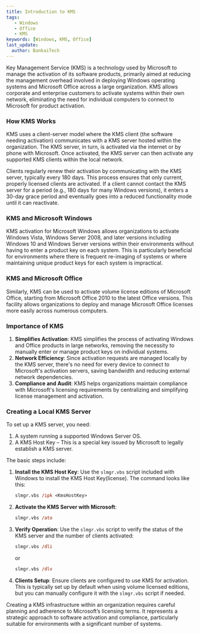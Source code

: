 ```yaml
---
title: Introduction to KMS
tags:
   - Windows
   - Office
   - KMS
keywords: [Windows, KMS, Office]
last_update:
  author: BankaiTech
---
```



Key Management Service (KMS) is a technology used by Microsoft to manage the activation of its software products, primarily aimed at reducing the management overhead involved in deploying Windows operating systems and Microsoft Office across a large organization. KMS allows corporate and enterprise customers to activate systems within their own network, eliminating the need for individual computers to connect to Microsoft for product activation.

### How KMS Works

KMS uses a client-server model where the KMS client (the software needing activation) communicates with a KMS server hosted within the organization. The KMS server, in turn, is activated via the internet or by phone with Microsoft. Once activated, the KMS server can then activate any supported KMS clients within the local network.

Clients regularly renew their activation by communicating with the KMS server, typically every 180 days. This process ensures that only current, properly licensed clients are activated. If a client cannot contact the KMS server for a period (e.g., 180 days for many Windows versions), it enters a 30-day grace period and eventually goes into a reduced functionality mode until it can reactivate.

### KMS and Microsoft Windows

KMS activation for Microsoft Windows allows organizations to activate Windows Vista, Windows Server 2008, and later versions including Windows 10 and Windows Server versions within their environments without having to enter a product key on each system. This is particularly beneficial for environments where there is frequent re-imaging of systems or where maintaining unique product keys for each system is impractical.

### KMS and Microsoft Office

Similarly, KMS can be used to activate volume license editions of Microsoft Office, starting from Microsoft Office 2010 to the latest Office versions. This facility allows organizations to deploy and manage Microsoft Office licenses more easily across numerous computers.

### Importance of KMS

1. **Simplifies Activation**: KMS simplifies the process of activating Windows and Office products in large networks, removing the necessity to manually enter or manage product keys on individual systems.
2. **Network Efficiency**: Since activation requests are managed locally by the KMS server, there's no need for every device to connect to Microsoft's activation servers, saving bandwidth and reducing external network dependencies.
3. **Compliance and Audit**: KMS helps organizations maintain compliance with Microsoft's licensing requirements by centralizing and simplifying license management and activation.

### Creating a Local KMS Server

To set up a KMS server, you need:
1. A system running a supported Windows Server OS.
2. A KMS Host Key – This is a special key issued by Microsoft to legally establish a KMS server.

The basic steps include:

1. **Install the KMS Host Key**: Use the `slmgr.vbs` script included with Windows to install the KMS Host Key(license). The command looks like this:

    ```ps
    slmgr.vbs /ipk <KmsHostKey>
    ```

2. **Activate the KMS Server with Microsoft**:

    ```ps
    slmgr.vbs /ato
    ```

3. **Verify Operation**: Use the `slmgr.vbs` script to verify the status of the KMS server and the number of clients activated:

    ```ps
    slmgr.vbs /dli
    ```

    or

    ```ps
    slmgr.vbs /dlv
    ```

4. **Clients Setup**: Ensure clients are configured to use KMS for activation. This is typically set up by default when using volume licensed editions, but you can manually configure it with the `slmgr.vbs` script if needed.

Creating a KMS infrastructure within an organization requires careful planning and adherence to Microsoft’s licensing terms. It represents a strategic approach to software activation and compliance, particularly suitable for environments with a significant number of systems.

<BuyMeACoffeeButton />
